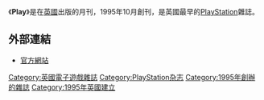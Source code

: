 {{NoteTA
| G1=Games
}}

《'''Play'''》是在[[英國|英國]]出版的月刊，1995年10月創刊，是英國最早的[[PlayStation|PlayStation]]雜誌。

== 外部連結 ==

* {{en}} [http://www.play-mag.co.uk 官方網站]{{Wayback|url=http://www.play-mag.co.uk/ |date=20181211073249 }}

[[Category:英國電子遊戲雜誌|Category:英國電子遊戲雜誌]]
[[Category:PlayStation杂志|Category:PlayStation杂志]]
[[Category:1995年創辦的雜誌|Category:1995年創辦的雜誌]]
[[Category:1995年英國建立|Category:1995年英國建立]]

{{videogame-mag-stub}}